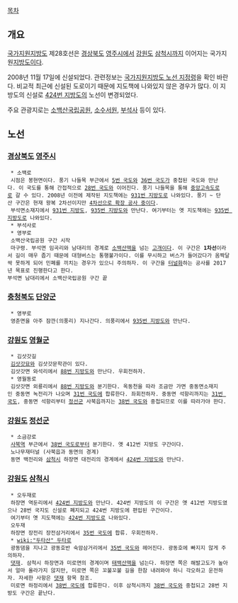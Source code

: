 [[목차]]
== 개요 ==
[[국가지원지방도]] 제28호선은 [[경상북도]] [[영주시]]에서 [[강원도]] [[삼척시]]까지 이어지는 국가지원[[지방도]]이다.

2008년 11월 17일에 신설되었다. 관련정보는 [http://www.law.go.kr/LSW/lsInfoP.do?lsiSeq=89729#AJAX 국가지원지방도 노선 지정령]을 확인 바란다.
비교적 최근에 신설된 도로이기 때문에 지도책에 나와있지 않은 경우가 많다. 이 지방도의 신설로 [[424번 지방도]]의 노선이 변경되었다.

주요 관광지로는 [[소백산]][[국립공원]], [[소수서원]], [[부석사]] 등이 있다.

== 노선 ==
=== [[경상북도]] [[영주시]] ===
  * 소백로
  시점은 봉현면이다. 풍기 나들목 부근에서 [[5번 국도]]와 [[36번 국도]]가 중첩된 국도와 만난다. 이 국도를 통해 간접적으로 [[28번 국도]]와 이어진다. 풍기 나들목을 통해 [[중앙고속도로]]로 갈 수 있다. 2008년 이전에 제작된 지도책에는 [[931번 지방도]]로 나와있다. 풍기 ~ 단산 구간은 현재 왕복 2차선이지만 [http://news.naver.com/main/read.nhn?mode=LSD&mid=sec&sid1=100&oid=001&aid=0002437167 4차선으로 확장 공사 중이다].
  부석면소재지에서 [[931번 지방도]], [[935번 지방도]]와 만난다. 여기부터는 옛 지도책에는 [[935번 지방도]]로 나와있다.
  * 부석사로
  * 영부로
  소백산국립공원 구간 시작
  마구령. 부석면 임곡리와 남대리의 경계로 [[소백산맥]]을 넘는 [[고개]]이다. 이 구간은 '''1차선'''이라서 길이 매우 좁기 때문에 대형버스는 통행불가이다. 이를 무시하고 버스가 들어갔다가 옴짝달싹 못하게 되어 민폐를 끼치는 경우가 있으니 주의하자. 이 구간을 [http://news.naver.com/main/read.nhn?mode=LSD&mid=sec&sid1=102&oid=001&aid=0005547271 터널화]하는 공사를 2017년 목표로 진행한다고 한다.
 부석면 남대리에서 소백산국립공원 구간 끝

=== [[충청북도]] [[단양군]] ===
  * 영부로
  영춘면을 아주 잠깐(의풍리) 지나간다. 의풍리에서 [[935번 지방도]]와 만난다.

=== [[강원도]] [[영월군]] ===
  * 김삿갓길
  [[김삿갓]]묘와 김삿갓문학관이 있다.
  김삿갓면 와석리에서 [[88번 지방도]]와 만난다. 우회전하자.
  * 영월동로
  김삿갓면 외룡리에서 [[88번 지방도]]와 분기한다. 옥동천을 따라 조금만 가면 중동면소재지인 중동면 녹전리가 나오며 [[31번 국도]]에 합류한다. 좌회전하자. 중동면 석항리까지는 [[31번 국도]], 중동면 석항리부터 [[정선군]] 사북읍까지는 [[38번 국도]]와 중첩되므로 이를 따라가야 한다.

=== [[강원도]] [[정선군]] ===
  * 소금강로
  [[사북역]] 부근에서 [[38번 국도]]로부터 분기한다. 옛 412번 지방도 구간이다.
  노나무재터널 (사북읍과 동면의 경계)
  동면 백전리와 [[삼척시]] 하장면 대전리의 경계에서 [[424번 지방도]]와 만난다.

=== [[강원도]] [[삼척시]] ===
  * 오두재로
  하장면 역둔리에서 [[424번 지방도]]와 만난다. 424번 지방도의 이 구간은 옛 412번 지방도였으나 28번 국지도 신설로 폐지되고 424번 지방도에 편입된 구간이다.
  여기부터 옛 지도책에는 [[424번 지방도]]로 나와있다.
  오두재
  하장면 장전리 장전삼거리에서 [[35번 국도]]에 합류. 우회전하자.
  * [[wiki:"두타산" 두타]]로
  광동댐을 지나고 광동호반 숙암삼거리에서 [[35번 국도]]와 헤어진다. 광동호에 빠지지 않게 주의하자.
  [[댓재]]. 삼척시 하장면과 미로면의 경계이며 [[태백산맥]]을 넘는다. 하장면 쪽은 해발고도가 높아서 얼마 올라가지 않지만, 미로면 쪽은 꼬불꼬불 길을 한참 내려와야 하니 각오하고 운전하자. 자세한 사항은 [[댓재]] 항목 참조.
  미로면 하정리에서 [[38번 국도]]에 합류한다. 이후 삼척시까지 [[38번 국도]]와 중첩되고 28번 지방도 구간은 끝난다.

